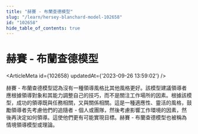 ```yaml
---
title: "赫賽 - 布蘭查德模型"
slug: "/learn/hersey-blanchard-model-102658"
id: "102658"
hide_table_of_contents: true
---
```



# 赫賽 - 布蘭查德模型

<ArticleMeta id={102658} updatedAt={'2023-09-26 13:59:02'} />
<div className='border-solid border-b border-t-0 my-4 border-[var(--ifm-color-gray-300)]' />

赫賽 - 布蘭查德模型認為沒有一種領導風格比其他風格更好。該模型建議領導者應根據領導對象和其能力調整自己的技巧，而不是關注工作場所的因素。根據該模型，成功的領導既與任務相關，又與關係相關。這是一種適應性、靈活的風格，鼓勵領導者先考慮他們的追隨者 - 個人或團隊，然後考慮影響工作環境的因素，然後再決定如何領導。這使他們更有可能實現目標。赫賽 - 布蘭查德模型也被稱為情境領導模型或理論。
